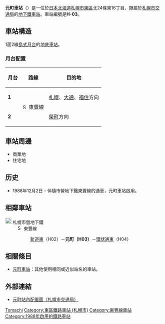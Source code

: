 {{NoteTA |G1=Railway |G2=Transport
|1=zh-cn:地铁; zh-hk:地鐵; zh-mo:地鐵; zh-sg:地铁; zh-tw:地下鐵;
|2=zh-hans:元町站; zh-hk:元町站; zh-tw:元町站;
}}
{{日本車站資訊
|公司色    = #0080ff
|文字色  = 
|站名    = 元町站
|圖片    = Sapporo Subway Motomachi Station.jpg
|pxl    = 300px
|圖片說明= 2號出入口
|日文原名= 元町
|平假名= もとまち
|羅馬拼音= Motomachi
|前一站  = H02 [[新道東站|新道東]]
|前一站距離   = 1.2
|後一站距離   = 1.4
|後一站  = [[環狀通東站|環狀通東]] H04
|電報略號= 
|車站編號  =  {{車站編號c|#0080ff|H03}}
|所屬公司=[[File:ST_Logo.svg|20px]] [[札幌市交通局|札幌市交通局]]
|所屬路線= [[File:Subway_SapporoToho.svg|15px]] [[札幌市營地下鐵東豐線|札幌市營地下鐵東豐線]]
|距離  = 2.1
|起點站  = [[榮町站_(北海道札幌市)|榮町]]
|所在地  = [[札幌市|札幌市]][[東區_(札幌市)|東區]]北24條東16丁目
|車站構造  = [[地底車站|地底車站]]
|月台配置  = 1面2線
|啟用年月日= 1988年（昭和63年）12月2日<ref name="hokkaido-np-1988-12-1">“地下22メートル 盛大に発車式 札幌・地下鉄東豊線”. [[北海道新聞|北海道新聞]] (北海道新聞社). (1988年12月1日)</ref>
|廢站年月日= 
|乘客人數= 9,252
|統計年度= 2014年度
|轉車    =
|備註    = 
}}
'''元町車站'''（{{jpn|j=元町駅|hg=もとまちえき|rm=Motomachi eki|f=y}}）是一位於[[日本|日本]][[北海道|北海道]][[札幌市|札幌市]][[東區_(札幌市)|東區]]北24條東16丁目、隸屬於[[札幌市交通局|札幌市交通局]]的[[鐵路車站|地下鐵車站]]。車站編號是'''H-03'''。

==車站構造==
1面2線[[島式月台|島式月台]]的[[地底車站|地底車站]]。
===月台配置===
{| class=wikitable
|-
!月台!!路線!!目的地
|-
|'''1'''
|rowspan=2|[[File:Subway_SapporoToho.svg|15px]] 東豐線
|[[札幌站_(札幌市營地下鐵)|札幌]]、[[大通站_(北海道)|大通]]、[[福住站|福住]]方向
|-
|'''2'''
|[[榮町站_(北海道札幌市)|榮町]]方向
|}
==車站周邊==
*商業地
*住宅地

== 历史 ==
* 1988年12月2日 - 伴隨市營地下鐵東豐線的通車，元町車站啟用。
== 相鄰車站 ==
; [[File:ST_Logo.svg|20px]] 札幌市營地下鐵
: [[File:Subway_SapporoToho.svg|15px]] 東豐線
:: [[新道東站|新道東]]（H02）－'''元町（H03）'''－[[環狀通東站|環狀通東]]（H04）
==相關條目==
* [[元町車站|元町車站]]：其他使用相同或近似站名的車站。

== 外部連結 ==
* {{ja}}[https://web.archive.org/web/20070710042544/http://www.city.sapporo.jp/st/ekikounaizu/37motomati.pdf 元町站內配置圖（札幌市交通局）]

{{東豐線}}


{{DEFAULTSORT:Motomachi}}
[[Category:日本鐵路車站_Mo|Tomachi]]
[[Category:東區鐵路車站_(札幌市)|Category:東區鐵路車站 (札幌市)]]
[[Category:東豐線車站|Category:東豐線車站]]
[[Category:1988年啟用的鐵路車站|Category:1988年啟用的鐵路車站]]
